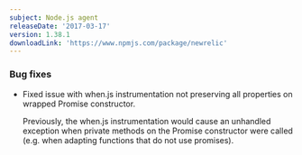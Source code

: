 ```yaml
---
subject: Node.js agent
releaseDate: '2017-03-17'
version: 1.38.1
downloadLink: 'https://www.npmjs.com/package/newrelic'
---
```


### Bug fixes

* Fixed issue with when.js instrumentation not preserving all properties on wrapped Promise constructor.

  Previously, the when.js instrumentation would cause an unhandled exception when private methods on the Promise constructor were called (e.g. when adapting functions that do not use promises).
